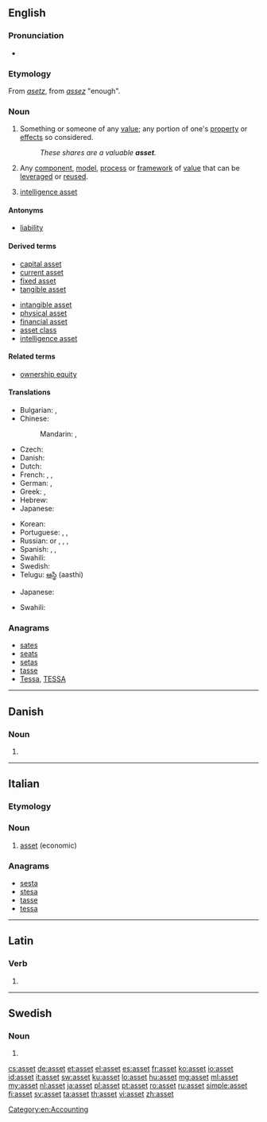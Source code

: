 {{also|ASSET}}
==English==
{{wikipedia}}

===Pronunciation===
* {{IPA|/ˈæsɛt/}}

===Etymology===
From {{etyl|xno|en}} ''[[asetz]]'', from {{etyl|fro|en}} ''[[assez]]'' "enough".

===Noun===
{{en-noun}}

# Something or someone of any [[value]]; any portion of one's [[property]] or [[effect]]s so considered.
#: ''These shares are a valuable '''asset'''.''
# {{context|software}} Any [[component]], [[model]], [[process]] or [[framework]] of [[value]] that can be [[leverage]]d or [[reuse]]d.
# {{context|espionage}} [[intelligence asset]]

====Antonyms====
* [[liability]]

====Derived terms====
{{der-top|}}
* [[capital asset]]
* [[current asset]]
* [[fixed asset]]
* [[tangible asset]]
{{der-mid}}
* [[intangible asset]]
* [[physical asset]]
* [[financial asset]]
* [[asset class]]
* [[intelligence asset]]
{{der-bottom}}

====Related terms====
{{rel-top|}}
* [[ownership equity]]
{{rel-bottom}}

====Translations====
{{trans-top|something or someone of any value}}
* Bulgarian: {{t+|bg|актив}},  {{t+|bg|авоари}}
* Chinese:
*: Mandarin: {{t|cmn|資產|sc=Hani}}, {{t|cmn|资产|tr=zīchǎn|sc=Hani}}
* Czech: {{t-|cs|aktivum|n}}
* Danish: {{t+|da|aktiv}}
* Dutch: {{t+|nl|activa|p}}
* French: {{t+|fr|actif|m}}, {{t+|fr|avoir|m}}, {{t+|fr|atout|m}}
* German: {{t+|de|Aktiva|n-p}}, {{t-|de|Vermögenswert|f}}
* Greek: {{t+|el|ενεργητικό|tr=energitiko|sc=Grek}}, {{t-|el|περιουσιακό στοιχείο|tr=periousiako stihio|sc=Grek}}
* Hebrew: {{t-|he|נכס|m|tr=nekhes|sc=Hebr}}
* Japanese: {{t+|ja|資産|tr=しさん, shisan|sc=Jpan}}
{{trans-mid}}
* Korean: {{t+|ko|자산|tr=jasan|sc=Kore}}
* Portuguese: {{t+|pt|bem}}, {{t+|pt|activo|m}}, {{t+|pt|ativo|m}}
* Russian: {{t+|ru|актив|m|tr=aktív|sc=Cyrl}} or {{t+|ru|активы|m-p|tr=aktívy}}, {{qualifier|finance}} {{t+|ru|авуары|m-p|tr=avuáry}}, {{t+|ru|имущество|n|tr=imúščestvo|sc=Cyrl}}, {{t+|ru|собственность|f|tr=sóbstvennost’|sc=Cyrl}}
* Spanish: {{t+|es|bien}}, {{t+|es|valor}}, {{t+|es|activo|m}} {{qualifier|economy}}
* Swahili: {{t+|sw|mali}}
* Swedish: {{t+|sv|tillgång|c}}
* Telugu: [[ఆస్థి]] (aasthi)
{{trans-bottom}}

{{trans-top|software: any component, etc. that can be leveraged or reused}}
* Japanese: {{t+|ja|資産|tr=shisan|sc=Jpan}}
{{trans-mid}}
* Swahili: {{t+|sw|mali}}
{{trans-bottom}}

===Anagrams===
* [[sates#English|sates]]
* [[seats#English|seats]]
* [[setas#English|setas]]
* [[tasse#English|tasse]]
* [[Tessa#English|Tessa]], [[TESSA#English|TESSA]]

[[Category:en:Accounting]]

----

==Danish==

===Noun===
{{head|da|noun form|g=n}}

# {{form of|singular definite|as|lang=da}}

----

==Italian==

===Etymology===
{{etyl|en|it}}

===Noun===
{{head|it|noun|g=m|invariable}}

# [[#English|asset]] (economic)

===Anagrams===
* [[sesta#Italian|sesta]]
* [[stesa#Italian|stesa]]
* [[tasse#Italian|tasse]]
* [[tessa#Italian|tessa]]

----

==Latin==

===Verb===
{{la-verb-form|asset}}

# {{conjugation of|asso|assō|3|s|pres|act|sub|lang=la}}

----

==Swedish==

===Noun===
{{head|sv|noun form}}

# {{sv-noun-form-def|ass}}

[[cs:asset]]
[[de:asset]]
[[et:asset]]
[[el:asset]]
[[es:asset]]
[[fr:asset]]
[[ko:asset]]
[[io:asset]]
[[id:asset]]
[[it:asset]]
[[sw:asset]]
[[ku:asset]]
[[lo:asset]]
[[hu:asset]]
[[mg:asset]]
[[ml:asset]]
[[my:asset]]
[[nl:asset]]
[[ja:asset]]
[[pl:asset]]
[[pt:asset]]
[[ro:asset]]
[[ru:asset]]
[[simple:asset]]
[[fi:asset]]
[[sv:asset]]
[[ta:asset]]
[[th:asset]]
[[vi:asset]]
[[zh:asset]]